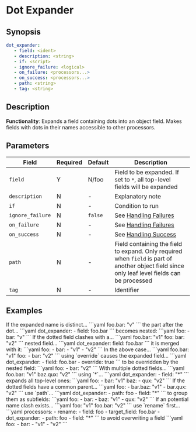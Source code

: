 # Dot Expander

## Synopsis

```yaml {2}
dot_expander:
   - field: <ident>
   - description: <string>
   - if: <script>
   - ignore_failure: <logical>
   - on_failure: <processors...>
   - on_success: <processors...>
   - path: <string>
   - tag: <string>
```

## Description

**Functionality**: Expands a field containing dots into an object field. Makes fields with dots in their names accessible to other processors.

## Parameters

|Field|Required|Default|Description|
|---|---|---|---|
|`field`|Y|N/foo|Field to be expanded. If set to `*`, all top-level fields will be expanded|
|`description`|N|-|Explanatory note|
|`if`|N|-|Condition to run|
|`ignore_failure`|N|`false`|See [Handling Failures](../handling-failures.mdx)|
|`on_failure`|N|-|See [Handling Failures](../handling-failures.mdx)|
|`on_success`|N|-|See [Handling Success](../handling-success.mdx)|
|`path`|N|-|Field containing the field to expand. Only required when `field` is part of another object field since only leaf level fields can be processed|
|`tag`|N|-|Identifier|

## Examples

<Example>
   <Description>
   If the expanded name is distinct...
   </Description>
   <SampleCode>
      ```yaml
      foo.bar: "v"
      ```
   </SampleCode>
   <Description>
      the part after the dot...
   </Description>
   <SampleCode>
   ```yaml
   dot_expander:
      - field: foo.bar
   ```
   </SampleCode>
   <Description>
   becomes nested:
   </Description>
   <SampleCode>
   ```yaml
   foo:
      - bar: "v"
   ```
   </SampleCode>
</Example>

<Example>
   <Description>
      If the dotted field clashes with a...
   </Description>
   <SampleCode>
   ```yaml
   foo.bar: "v1"
   foo:
      bar: "v2"
   ```
   </SampleCode>
   <Description>
      nested field...
   </Description>
   <SampleCode>
   ```yaml
   dot_expander:
      field: foo.bar
   ```
   </SampleCode>
   <Description>
      it is merged with it:
   </Description>
   <SampleCode>
   ```yaml
   foo:
      - bar:
         - "v1"
         - "v2"
   ```
   </SampleCode>
</Example>

<Example>
   <Description>
      In the above case...
   </Description>
   <SampleCode>
   ```yaml
   foo.bar: "v1"
   foo:
      - bar: "v2"
   ```
   </SampleCode>
   <Description>
      using `override` causes the expanded field...
   </Description>
   <SampleCode>
   ```yaml
   dot_expander:
      - field: foo.bar
      - override: true
   ```
   </SampleCode>
   <Description>
      to be overridden by the nested field:
   </Description>
   <SampleCode>
   ```yaml
   foo:
      - bar: "v2"
   ```
   </SampleCode>
</Example>

<Example>
   <Description>
      With multiple dotted fields...
   </Description>
   <SampleCode>
   ```yaml
   foo.bar: "v1"
   baz.qux: "v2"
   ```
   </SampleCode>
   <Description>
      using `*`...
   </Description>
   <SampleCode>
   ```yaml
   dot_expander:
      - field: "*"
   ```
   </SampleCode>
   <Description>
      expands all top-level ones:
   </Description>
   <SampleCode>
   ```yaml
   foo:
      - bar: "v1"
   baz:
      - qux: "v2"
   ```
   </SampleCode>
</Example>

<Example>
   <Description>
      If the dotted fields have a common parent...
   </Description>
   <SampleCode>
   ```yaml
   foo:
      - bar.baz: "v1"
      - bar.qux: "v2"
   ```
   </SampleCode>
   <Description>
       use `path`...
   </Description>
   <SampleCode>
   ```yaml
   dot_expander:
      - path: foo
      - field: "*"
   ```
   </SampleCode>
   <Description>
      to group them as subfields:
   </Description>
   <SampleCode>
   ```yaml
   foo:
      - bar:
         - baz: "v1"
         - qux: "v2"
   ```
   </SampleCode>
</Example>

<Example>
   <Description>
      If an potential name clash exists...
   </Description>
   <SampleCode>
   ```yaml
   foo: "v1"
   foo.bar: "v2"
   ```
   </SampleCode>
   <Description>
      use `rename` first...
   </Description>
   <SampleCode>
   ```yaml
   processors:
      - rename:
         - field: foo
         - target_field: foo.bar
      - dot_expander:
         - path: foo
         - field: "*"
   ```
   </SampleCode>
   <Description>
     to avoid overwriting a field
   </Description>
   <SampleCode>
   ```yaml
   foo:
      - bar:
         - "v1"
         - "v2"
   ```
   </SampleCode>
</Example>
